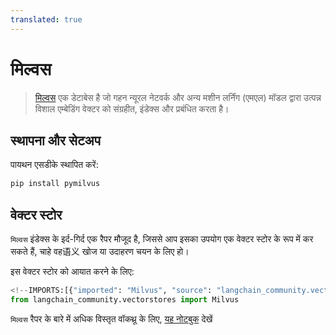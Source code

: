 ```yaml
---
translated: true
---
```


# मिल्वस

>[मिल्वस](https://milvus.io/docs/overview.md) एक डेटाबेस है जो गहन न्यूरल नेटवर्क और अन्य मशीन लर्निंग (एमएल) मॉडल द्वारा उत्पन्न विशाल एम्बेडिंग वेक्टर को संग्रहीत, इंडेक्स और प्रबंधित करता है।

## स्थापना और सेटअप

पायथन एसडीके स्थापित करें:

```bash
pip install pymilvus
```

## वेक्टर स्टोर

`मिल्वस` इंडेक्स के इर्द-गिर्द एक रैपर मौजूद है, जिससे आप इसका उपयोग एक वेक्टर स्टोर के रूप में कर सकते हैं, चाहे वह语义 खोज या उदाहरण चयन के लिए हो।

इस वेक्टर स्टोर को आयात करने के लिए:

```python
<!--IMPORTS:[{"imported": "Milvus", "source": "langchain_community.vectorstores", "docs": "https://api.python.langchain.com/en/latest/vectorstores/langchain_community.vectorstores.milvus.Milvus.html", "title": "Milvus"}]-->
from langchain_community.vectorstores import Milvus
```

`मिल्वस` रैपर के बारे में अधिक विस्तृत वॉकथ्रू के लिए, [यह नोटबुक](/docs/integrations/vectorstores/milvus) देखें
